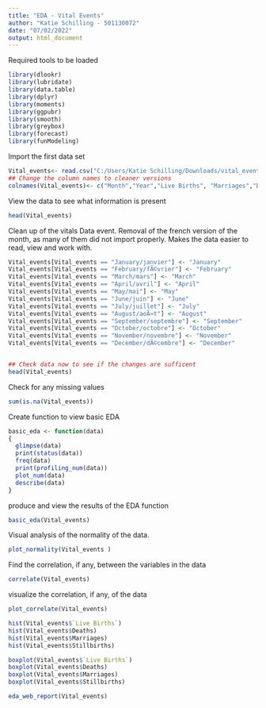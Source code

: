 ---
title: "EDA - Vital Events"
author: "Katie Schilling - 501130072"
date: "07/02/2022"
output: html_document
---
Required tools to be loaded
```{r}
library(dlookr)
library(lubridate)
library(data.table)
library(dplyr)
library(moments)
library(ggpubr)
library(smooth)
library(greybox)
library(forecast)
library(funModeling)
```

Import the first data set
```{r}
Vital_events<- read.csv("C:/Users/Katie Schilling/Downloads/vital_events_data_by_month_1994-2021_q2 (1).csv", header = TRUE)
## Change the column names to cleaner versions
colnames(Vital_events)<- c("Month","Year","Live Births", "Marriages","Deaths","Stillbirths")
```

View the data to see what information is present
```{r}
head(Vital_events)
```
Clean up of the vitals Data event.  Removal of the french version of the month, as many of them did not import properly.  Makes the data easier to read, view and work with.
```{r}
Vital_events[Vital_events == "January/janvier"] <- "January"
Vital_events[Vital_events == "February/fÃ©vrier"] <- "February"
Vital_events[Vital_events == "March/mars"] <- "March"
Vital_events[Vital_events == "April/avril"] <- "April"
Vital_events[Vital_events == "May/mai"] <- "May"
Vital_events[Vital_events == "June/juin"] <- "June"
Vital_events[Vital_events == "July/juillet"] <- "July"
Vital_events[Vital_events == "August/aoÃ»t"] <- "August"
Vital_events[Vital_events == "September/septembre"] <- "September"
Vital_events[Vital_events == "October/octobre"] <- "October"
Vital_events[Vital_events == "November/novembre"] <- "November"
Vital_events[Vital_events == "December/dÃ©cembre"] <- "December"


## Check data now to see if the changes are sufficent
head(Vital_events)
```

Check for any missing values
```{r}
sum(is.na(Vital_events))
```
Create function to view basic EDA
```{r}
basic_eda <- function(data)
{
  glimpse(data)
  print(status(data))
  freq(data) 
  print(profiling_num(data))
  plot_num(data)
  describe(data)
}  
```


produce and view the results of the EDA function
```{r}
basic_eda(Vital_events)
```

Visual analysis of the normality of the data.  
```{r}
plot_normality(Vital_events )
```

Find the correlation, if any, between the variables in the data
```{r}
correlate(Vital_events)
```
visualize the correlation, if any, of the data
```{r}
plot_correlate(Vital_events)
```

```{r}
hist(Vital_events$`Live Births`)
hist(Vital_events$Deaths)
hist(Vital_events$Marriages)
hist(Vital_events$Stillbirths)
```


```{r}
boxplot(Vital_events$`Live Births`)
boxplot(Vital_events$Deaths)
boxplot(Vital_events$Marriages)
boxplot(Vital_events$Stillbirths)
```

```{r}
eda_web_report(Vital_events)
```
